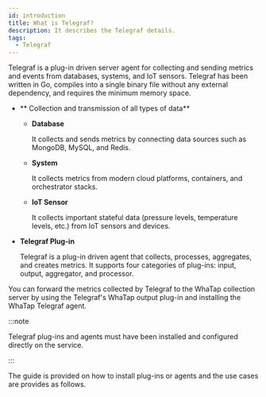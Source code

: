 ```yaml
---
id: introduction
title: What is Telegraf?
description: It describes the Telegraf details.
tags:
  - Telegraf
---
```



Telegraf is a plug-in driven server agent for collecting and sending metrics and events from databases, systems, and IoT sensors. Telegraf has been written in Go, compiles into a single binary file without any external dependency, and requires the minimum memory space.

- ** Collection and transmission of all types of data**

  - **Database**

    It collects and sends metrics by connecting data sources such as MongoDB, MySQL, and Redis. 

  - **System**

    It collects metrics from modern cloud platforms, containers, and orchestrator stacks. 

  - **IoT Sensor**

    It collects important stateful data (pressure levels, temperature levels, etc.) from IoT sensors and devices.

- **Telegraf Plug-in**

  Telegraf is a plug-in driven agent that collects, processes, aggregates, and creates metrics. It supports four categories of plug-ins: input, output, aggregator, and processor.

You can forward the metrics collected by Telegraf to the WhaTap collection server by using the Telegraf's WhaTap output plug-in and installing the WhaTap Telegraf agent. 

<ImgLang img='telegraf-sync-structure.png' desc='Telegraf - WhaTap integration structure' />

:::note

Telegraf plug-ins and agents must have been installed and configured directly on the service.

:::

The guide is provided on how to install plug-ins or agents and the use cases are provides as follows.

<DocCardList/>
